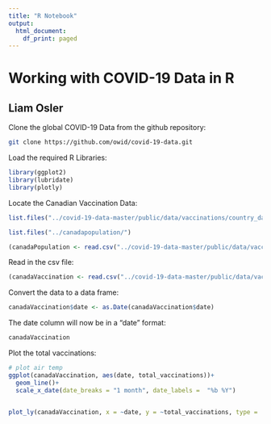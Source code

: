---
title: "R Notebook"
output:
  html_document:
    df_print: paged
---


# Working with COVID-19 Data in R
## Liam Osler 

Clone the global COVID-19 Data from the github repository:

```{bash, eval = FALSE}
git clone https://github.com/owid/covid-19-data.git
```
Load the required R Libraries:
```{r}
library(ggplot2)
library(lubridate)
library(plotly)
```


Locate the Canadian Vaccination Data:
```{r}
list.files("../covid-19-data-master/public/data/vaccinations/country_data/")[35]
```

```{r}
list.files("../canadapopulation/")
```
```{r}
(canadaPopulation <- read.csv("../covid-19-data-master/public/data/vaccinations/country_data/Canada.csv"))

```


Read in the csv file:
```{r}
(canadaVaccination <- read.csv("../covid-19-data-master/public/data/vaccinations/country_data/Canada.csv"))
```
Convert the data to a data frame:
```{r}
canadaVaccination$date <- as.Date(canadaVaccination$date)
```

The date column will now be in a "date" format:

```{r}
canadaVaccination
```

Plot the total vaccinations:
```{r}
# plot air temp
ggplot(canadaVaccination, aes(date, total_vaccinations))+
  geom_line()+
  scale_x_date(date_breaks = "1 month", date_labels =  "%b %Y") 
          
```

```{r}
plot_ly(canadaVaccination, x = ~date, y = ~total_vaccinations, type = 'scatter', mode = 'lines')
```


